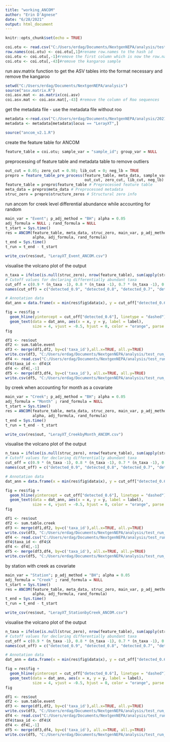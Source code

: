 ```yaml
---
title: "working_ANCOM"
author: "Erin D'Agnese"
date: "6/28/2021"
output: html_document
---
```




```r
knitr::opts_chunk$set(echo = TRUE)
```

```r
coi.otu <- read.csv("C:/Users/erdag/Documents/NextgenNEPA/analysis/test_run_20210527/LerayXT.besthit.OTUtable.csv", header=T, check.names=FALSE)
row.names(coi.otu) <- coi.otu[,1]#rename row.names to the hash id
coi.otu <- coi.otu[,-1]#remove the first column which is now the row.name
coi.otu <- coi.otu[,-43]#remove the kangaroo sample

```

run asv.matrix function to get the ASV tables into the format necessary and remove the kangaroo
```r
setwd("C:/Users/erdag/Documents/NextgenNEPA/analysis")
source("asv.matrix.R")
coi.asv.mat <- as.matrix(coi.asv)
coi.asv.mat <- coi.asv.mat[,-43] #remove the column of Roo sequences
```


get the metadata file - use the metadata file without roo
```r
metadata <-read.csv("C:/Users/erdag/Documents/NextgenNEPA/analysis/20210528_testseq_creek_metadata_noRoo.csv",  row.names=1, header=T)
metadata <- metadata[metadata$locus == "LerayXT",]
```


```r
source("ancom_v2.1.R")
```

create the feature table for ANCOM

```r
feature_table = coi.otu; sample_var = "sample_id"; group_var = NULL
```

preprocessing of feature table and metadata table to remove outliers
```r
out_cut = 0.05; zero_cut = 0.98; lib_cut = 0; neg_lb = TRUE
prepro = feature_table_pre_process(feature_table, meta_data, sample_var, group_var,
                                   out_cut, zero_cut, lib_cut, neg_lb)
feature_table = prepro$feature_table # Preprocessed feature table
meta_data = prepro$meta_data # Preprocessed metadata
struc_zero = prepro$structure_zeros # Structural zero info
```


run ancom for creek level differential abundance while accounting for random
```r
main_var = "Event"; p_adj_method = "BH"; alpha = 0.05
adj_formula = NULL ; rand_formula = NULL
t_start = Sys.time()
res = ANCOM(feature_table, meta_data, struc_zero, main_var, p_adj_method,
            alpha, adj_formula, rand_formula)
t_end = Sys.time()
t_run = t_end - t_start

write_csv(res$out, "LerayXT_Event_ANCOM.csv")
```

visualise the volcano plot of the output

```r
n_taxa = ifelse(is.null(struc_zero), nrow(feature_table), sum(apply(struc_zero, 1, sum) == 0))
# Cutoff values for declaring differentially abundant taxa
cut_off = c(0.9 * (n_taxa -1), 0.8 * (n_taxa -1), 0.7 * (n_taxa -1), 0.6 * (n_taxa -1))
names(cut_off) = c("detected_0.9", "detected_0.8", "detected_0.7", "detected_0.6")

# Annotation data
dat_ann = data.frame(x = min(res$fig$data$x), y = cut_off["detected_0.6"], label = "W[0.6]")

fig = res$fig +
  geom_hline(yintercept = cut_off["detected_0.6"], linetype = "dashed") +
  geom_text(data = dat_ann, aes(x = x, y = y, label = label),
            size = 4, vjust = -0.5, hjust = 0, color = "orange", parse = TRUE)
fig
```

```r
df1 <- res$out
df2 <- sum.table.event
df3 <- merge(df1,df2, by=c('taxa_id'),all.x=TRUE, all.y=TRUE)
write.csv(df3, "C:/Users/erdag/Documents/NextgenNEPA/analysis/test_run_20210527/LerayBesthit.even.ANCOM.sums.mapped.csv", row.names = FALSE)
df4 <- read.csv("C:/Users/erdag/Documents/NextgenNEPA/analysis/test_run_20210527/LerayXT.taxon.TAXtable.csv", header = T)
df4$taxa_id <- df4$X
df4 <- df4[,-1]
df5 <- merge(df3,df4, by=c('taxa_id'), all.x=TRUE, all.y=TRUE)
write.csv(df5, "C:/Users/erdag/Documents/NextgenNEPA/analysis/test_run_20210527/LerayBesthit.event.ANCOM.sums.mapped.withtaxa.csv", row.names = FALSE)
```


by creek when accounting for month as a covariate
```r
main_var = "Creek"; p_adj_method = "BH"; alpha = 0.05
adj_formula = "Month" ; rand_formula = NULL
t_start = Sys.time()
res = ANCOM(feature_table, meta_data, struc_zero, main_var, p_adj_method,
            alpha, adj_formula, rand_formula)
t_end = Sys.time()
t_run = t_end - t_start

write_csv(res$out, "LerayXT_CreekbyMonth_ANCOM.csv")
```

visualise the volcano plot of the output

```r
n_taxa = ifelse(is.null(struc_zero), nrow(feature_table), sum(apply(struc_zero, 1, sum) == 0))
# Cutoff values for declaring differentially abundant taxa
cut_off = c(0.9 * (n_taxa -1), 0.8 * (n_taxa -1), 0.7 * (n_taxa -1), 0.6 * (n_taxa -1))
names(cut_off) = c("detected_0.9", "detected_0.8", "detected_0.7", "detected_0.6")

# Annotation data
dat_ann = data.frame(x = min(res$fig$data$x), y = cut_off["detected_0.6"], label = "W[0.6]")

fig = res$fig +
  geom_hline(yintercept = cut_off["detected_0.6"], linetype = "dashed") +
  geom_text(data = dat_ann, aes(x = x, y = y, label = label),
            size = 4, vjust = -0.5, hjust = 0, color = "orange", parse = TRUE)
fig
```

```r
df1 <- res$out
df2 <- sum.table.creek
df3 <- merge(df1,df2, by=c('taxa_id'),all.x=TRUE, all.y=TRUE)
write.csv(df3, "C:/Users/erdag/Documents/NextgenNEPA/analysis/test_run_20210527/LerayBesthit.CreekbyMonth.ANCOM.sums.mapped.csv", row.names = FALSE)
df4 <- read.csv("C:/Users/erdag/Documents/NextgenNEPA/analysis/test_run_20210527/LerayXT.taxon.TAXtable.csv", header = T)
df4$taxa_id <- df4$X
df4 <- df4[,-1]
df5 <- merge(df3,df4, by=c('taxa_id'), all.x=TRUE, all.y=TRUE)
write.csv(df5, "C:/Users/erdag/Documents/NextgenNEPA/analysis/test_run_20210527/LerayBesthit.CreekbyMonth.ANCOM.sums.mapped.withtaxa.csv", row.names = FALSE)
```

by station with creek as covariate
```r
main_var = "Station"; p_adj_method = "BH"; alpha = 0.05
adj_formula = "Creek" ; rand_formula = NULL
t_start = Sys.time()
res = ANCOM(feature_table, meta_data, struc_zero, main_var, p_adj_method,
            alpha, adj_formula, rand_formula)
t_end = Sys.time()
t_run = t_end - t_start

write_csv(res$out, "LerayXT_StationbyCreek_ANCOM.csv")
```

visualise the volcano plot of the output

```r
n_taxa = ifelse(is.null(struc_zero), nrow(feature_table), sum(apply(struc_zero, 1, sum) == 0))
# Cutoff values for declaring differentially abundant taxa
cut_off = c(0.9 * (n_taxa -1), 0.8 * (n_taxa -1), 0.7 * (n_taxa -1), 0.6 * (n_taxa -1))
names(cut_off) = c("detected_0.9", "detected_0.8", "detected_0.7", "detected_0.6")

# Annotation data
dat_ann = data.frame(x = min(res$fig$data$x), y = cut_off["detected_0.6"], label = "W[0.6]")

fig = res$fig +
  geom_hline(yintercept = cut_off["detected_0.6"], linetype = "dashed") +
  geom_text(data = dat_ann, aes(x = x, y = y, label = label),
            size = 4, vjust = -0.5, hjust = 0, color = "orange", parse = TRUE)
fig
```

```r
df1 <- res$out
df2 <- sum.table.event
df3 <- merge(df1,df2, by=c('taxa_id'),all.x=TRUE, all.y=TRUE)
write.csv(df3, "C:/Users/erdag/Documents/NextgenNEPA/analysis/test_run_20210527/LerayBesthit.CreekbyStation.ANCOM.sums.mapped.csv", row.names = FALSE)
df4 <- read.csv("C:/Users/erdag/Documents/NextgenNEPA/analysis/test_run_20210527/LerayXT.taxon.TAXtable.csv", header = T)
df4$taxa_id <- df4$X
df4 <- df4[,-1]
df5 <- merge(df3,df4, by=c('taxa_id'), all.x=TRUE, all.y=TRUE)
write.csv(df5, "C:/Users/erdag/Documents/NextgenNEPA/analysis/test_run_20210527/LerayBesthit.CreekbyStation.ANCOM.sums.mapped.withtaxa.csv", row.names = FALSE)
```
